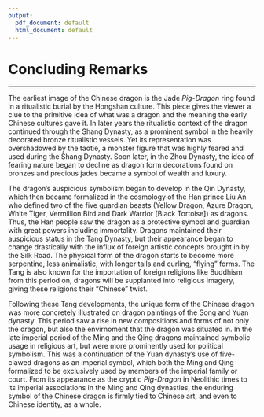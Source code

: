 ```yaml
---
output:
  pdf_document: default
  html_document: default
---
```


# Concluding Remarks {-#conclusion}

---

The earliest image of the Chinese dragon is the Jade *Pig-Dragon* ring found in a ritualistic burial by the Hongshan culture. This piece gives the viewer a clue to the primitive idea of what was a dragon and the meaning the early Chinese cultures gave it. In later years the ritualistic context of the dragon continued through the Shang Dynasty, as a prominent symbol in the heavily decorated bronze ritualistic vessels. Yet its representation was overshadowed by the taotie, a monster figure that was highly feared and used during the Shang Dynasty. Soon later, in the Zhou Dynasty, the idea of fearing nature began to decline as dragon form decorations found on bronzes and precious jades became a symbol of wealth and luxury.

The dragon’s auspicious symbolism began to develop in the Qin Dynasty, which then became formalized in the cosmology of the Han prince Liu An who defined two of the five guardian beasts (Yellow Dragon, Azure Dragon, White Tiger, Vermillion Bird and Dark Warrior [Black Tortoise]) as dragons. Thus, the Han people saw the dragon as a protective symbol and guardian with great powers including immortality. Dragons maintained their auspicious status in the Tang Dynasty, but their appearance began to change drastically with the influx of foreign artistic concepts brought in by the Silk Road. The physical form of the dragon starts to become more serpentine, less animalistic, with longer tails and curling, “flying” forms. The Tang is also known for the importation of foreign religions like Buddhism from this period on, dragons will be supplanted into religious imagery, giving these religions their “Chinese” twist. 

Following these Tang developments, the unique form of the Chinese dragon was more concretely illustrated on dragon paintings of the Song and Yuan dynasty. This period saw a rise in new compositions and forms of not only the dragon, but also the envirnoment that the dragon was situated in. In the late imperial period of the Ming and the Qing dragons maintained symbolic usage in religious art, but were more prominently used for political symbolism. This was a continuation of the Yuan dynasty’s use of five-clawed dragons as an imperial symbol, which both the Ming and Qing formalized to be exclusively used by members of the imperial family or court. From its appearance as the cryptic *Pig-Dragon* in Neolithic times to its imperial associations in the Ming and Qing dynasties, the enduring symbol of the Chinese dragon is firmly tied to Chinese art, and even to Chinese identity, as a whole.
